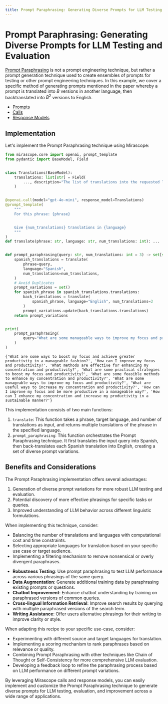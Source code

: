 ```yaml
---
title: Prompt Paraphrasing: Generating Diverse Prompts for LLM Testing and Evaluation
---
```


# Prompt Paraphrasing: Generating Diverse Prompts for LLM Testing and Evaluation

[Prompt Paraphrasing](https://direct.mit.edu/tacl/article/doi/10.1162/tacl_a_00324/96460/How-Can-We-Know-What-Language-Models-Know) is not a prompt engineering technique, but rather a prompt generation technique used to create ensembles of prompts for testing or other prompt engineering techniques. In this example, we cover a specific method of generating prompts mentioned in the paper whereby a prompt is translated into $B$ versions in another language, then backtranslated into $B^2$ versions to English.

<Info title="Mirascope Concepts Used" collapsible={true} defaultCollapsed={true}>
<ul>
<li><a href="/docs/mirascope/learn/prompts/">Prompts</a></li>
<li><a href="/docs/mirascope/learn/calls/">Calls</a></li>
<li><a href="/docs/mirascope/learn/response_models/">Response Models</a></li>
</ul>
</Info>

## Implementation

Let's implement the Prompt Paraphrasing technique using Mirascope:





```python
from mirascope.core import openai, prompt_template
from pydantic import BaseModel, Field


class Translations(BaseModel):
    translations: list[str] = Field(
        ..., description="The list of translations into the requested language"
    )


@openai.call(model="gpt-4o-mini", response_model=Translations)
@prompt_template(
    """
    For this phrase: {phrase}


    Give {num_translations} translations in {language}
    """
)
def translate(phrase: str, language: str, num_translations: int): ...


def prompt_paraphrasing(query: str, num_translations: int = 3) -> set[str]:
    spanish_translations = translate(
        phrase=query,
        language="Spanish",
        num_translations=num_translations,
    )
    # Avoid Duplicates
    prompt_variations = set()
    for spanish_phrase in spanish_translations.translations:
        back_translations = translate(
            spanish_phrase, language="English", num_translations=3
        )
        prompt_variations.update(back_translations.translations)
    return prompt_variations


print(
    prompt_paraphrasing(
        query="What are some manageable ways to improve my focus and productivity?"
    )
)
```

    {'What are some ways to boost my focus and achieve greater productivity in a manageable fashion?', 'How can I improve my focus and productivity?', 'What methods are effective for enhancing my concentration and productivity?', 'What are some practical strategies to boost my focus and productivity?', 'What are some feasible methods to enhance my concentration and productivity?', 'What are some manageable ways to improve my focus and productivity?', 'What are useful ways to increase my concentration and productivity?', 'How can I improve my focus and be more productive in a manageable way?', 'How can I enhance my concentration and increase my productivity in a sustainable manner?'}



This implementation consists of two main functions:

1. `translate`: This function takes a phrase, target language, and number of translations as input, and returns multiple translations of the phrase in the specified language.
2. `prompt_paraphrasing`: This function orchestrates the Prompt Paraphrasing technique. It first translates the input query into Spanish, then back-translates each Spanish translation into English, creating a set of diverse prompt variations.

## Benefits and Considerations

The Prompt Paraphrasing implementation offers several advantages:

1. Generation of diverse prompt variations for more robust LLM testing and evaluation.
2. Potential discovery of more effective phrasings for specific tasks or queries.
3. Improved understanding of LLM behavior across different linguistic formulations.

When implementing this technique, consider:

- Balancing the number of translations and languages with computational cost and time constraints.
- Selecting appropriate languages for translation based on your specific use case or target audience.
- Implementing a filtering mechanism to remove nonsensical or overly divergent paraphrases.

<Info title="Additional Real-World Applications">
<ul>
<li><b>Robustness Testing</b>: Use prompt paraphrasing to test LLM performance across various phrasings of the same query.</li>
<li><b>Data Augmentation</b>: Generate additional training data by paraphrasing existing prompts or questions.</li>
<li><b>Chatbot Improvement</b>: Enhance chatbot understanding by training on paraphrased versions of common queries.</li>
<li><b>Cross-lingual Information Retrieval</b>: Improve search results by querying with multiple paraphrased versions of the search term.</li>
<li><b>Writing Assistance</b>: Offer users alternative phrasings for their writing to improve clarity or style.</li>
</ul>
</Info>

When adapting this recipe to your specific use-case, consider:

- Experimenting with different source and target languages for translation.
- Implementing a scoring mechanism to rank paraphrases based on relevance or quality.
- Combining Prompt Paraphrasing with other techniques like Chain of Thought or Self-Consistency for more comprehensive LLM evaluation.
- Developing a feedback loop to refine the paraphrasing process based on LLM performance on different prompt variations.

By leveraging Mirascope calls and response models, you can easily implement and customize the Prompt Paraphrasing technique to generate diverse prompts for LLM testing, evaluation, and improvement across a wide range of applications.


